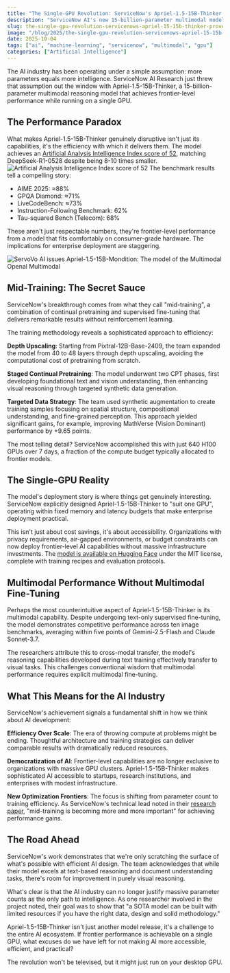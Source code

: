 ```yaml
---
title: "The Single-GPU Revolution: ServiceNow's Apriel-1.5-15B-Thinker Proves Bigger Isn't Always Better"
description: "ServiceNow AI's new 15-billion-parameter multimodal model achieves frontier-level performance while running on a single GPU, challenging the industry's obsession with scale."
slug: the-single-gpu-revolution-servicenows-apriel-15-15b-thinker-proves-bigger-isnt-always-better
image: "/blog/2025/the-single-gpu-revolution-servicenows-apriel-15-15b-thinker-proves-bigger-isnt-always-better.webp"
date: 2025-10-04
tags: ["ai", "machine-learning", "servicenow", "multimodal", "gpu"]
categories: ["Artificial Intelligence"]
---
```


The AI industry has been operating under a simple assumption: more parameters equals more intelligence. ServiceNow AI Research just threw that assumption out the window with Apriel-1.5-15B-Thinker, a 15-billion-parameter multimodal reasoning model that achieves frontier-level performance while running on a single GPU.

## The Performance Paradox

What makes Apriel-1.5-15B-Thinker genuinely disruptive isn't just its capabilities, it's the efficiency with which it delivers them. The model achieves an [Artificial Analysis Intelligence Index score of 52](https://www.marktechpost.com/2025/10/01/servicenow-ai-releases-apriel-1-5-15b-thinker-an-open-weights-multimodal-reasoning-model-that-hits-frontier-level-performance-on-a-single-gpu-budget/), matching DeepSeek-R1-0528 despite being 8-10 times smaller. 
![Artificial Analysis Intelligence Index score of 52](/blog/2025/servicenow-aiapriel-15-15b-thinker-intelligence-index.png)
The benchmark results tell a compelling story:
- AIME 2025: ≈88%
- GPQA Diamond: ≈71% 
- LiveCodeBench: ≈73%
- Instruction-Following Benchmark: 62%
- Tau-squared Bench (Telecom): 68%

These aren't just respectable numbers, they're frontier-level performance from a model that fits comfortably on consumer-grade hardware. The implications for enterprise deployment are staggering.

![ServoVo AI issues Apriel-1.5-15B-Mondition: The model of the Multimodal Openal Multimodal](/blog/2025/servicenow-aiapriel-15-15b-thinker-benchmark-artaficial-analysis-index.png)

## Mid-Training: The Secret Sauce

ServiceNow's breakthrough comes from what they call "mid-training", a combination of continual pretraining and supervised fine-tuning that delivers remarkable results without reinforcement learning. 

The training methodology reveals a sophisticated approach to efficiency:

**Depth Upscaling**: Starting from Pixtral-12B-Base-2409, the team expanded the model from 40 to 48 layers through depth upscaling, avoiding the computational cost of pretraining from scratch.

**Staged Continual Pretraining**: The model underwent two CPT phases, first developing foundational text and vision understanding, then enhancing visual reasoning through targeted synthetic data generation.

**Targeted Data Strategy**: The team used synthetic augmentation to create training samples focusing on spatial structure, compositional understanding, and fine-grained perception. This approach yielded significant gains, for example, improving MathVerse (Vision Dominant) performance by +9.65 points.

The most telling detail? ServiceNow accomplished this with just 640 H100 GPUs over 7 days, a fraction of the compute budget typically allocated to frontier models.

## The Single-GPU Reality

The model's deployment story is where things get genuinely interesting. ServiceNow explicitly designed Apriel-1.5-15B-Thinker to "suit one GPU", operating within fixed memory and latency budgets that make enterprise deployment practical.

This isn't just about cost savings, it's about accessibility. Organizations with privacy requirements, air-gapped environments, or budget constraints can now deploy frontier-level AI capabilities without massive infrastructure investments. The [model is available on Hugging Face](https://huggingface.co/ServiceNow-AI/Apriel-1.5-15b-Thinker) under the MIT license, complete with training recipes and evaluation protocols.

## Multimodal Performance Without Multimodal Fine-Tuning

Perhaps the most counterintuitive aspect of Apriel-1.5-15B-Thinker is its multimodal capability. Despite undergoing text-only supervised fine-tuning, the model demonstrates competitive performance across ten image benchmarks, averaging within five points of Gemini-2.5-Flash and Claude Sonnet-3.7.

The researchers attribute this to cross-modal transfer, the model's reasoning capabilities developed during text training effectively transfer to visual tasks. This challenges conventional wisdom that multimodal performance requires explicit multimodal fine-tuning.

## What This Means for the AI Industry

ServiceNow's achievement signals a fundamental shift in how we think about AI development:

**Efficiency Over Scale**: The era of throwing compute at problems might be ending. Thoughtful architecture and training strategies can deliver comparable results with dramatically reduced resources.

**Democratization of AI**: Frontier-level capabilities are no longer exclusive to organizations with massive GPU clusters. Apriel-1.5-15B-Thinker makes sophisticated AI accessible to startups, research institutions, and enterprises with modest infrastructure.

**New Optimization Frontiers**: The focus is shifting from parameter count to training efficiency. As ServiceNow's technical lead noted in their [research paper](https://huggingface.co/ServiceNow-AI/Apriel-1.5-15b-Thinker/blob/main/Apriel-1.5-Thinker.pdf), "mid-training is becoming more and more important" for achieving performance gains.

## The Road Ahead

ServiceNow's work demonstrates that we're only scratching the surface of what's possible with efficient AI design. The team acknowledges that while their model excels at text-based reasoning and document understanding tasks, there's room for improvement in purely visual reasoning.

What's clear is that the AI industry can no longer justify massive parameter counts as the only path to intelligence. As one researcher involved in the project noted, their goal was to show that "a SOTA model can be built with limited resources if you have the right data, design and solid methodology."

Apriel-1.5-15B-Thinker isn't just another model release, it's a challenge to the entire AI ecosystem. If frontier performance is achievable on a single GPU, what excuses do we have left for not making AI more accessible, efficient, and practical?

The revolution won't be televised, but it might just run on your desktop GPU.